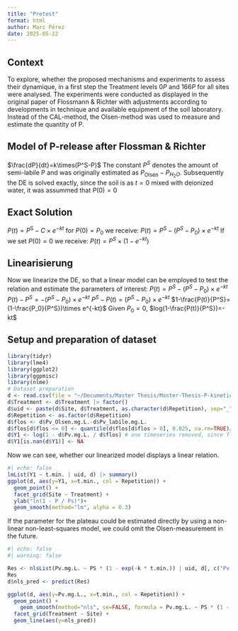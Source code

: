 ```yaml
---
title: "Pretest"
format: html
author: Marc Pérez
date: 2025-05-22
---
```


## Context

To explore, whether the proposed mechanisms and experiments to assess their dynamique, in a first step the Treatment levels $0P$ and $166P$ for all sites were analysed. The experiments were conducted as displayed in the original paper of Flossmann & Richter with adjustments according to developments in technique and available equipment of the soil laboratory. Instead of the CAL-method, the Olsen-method was used to measure and estimate the quantity of P.

## Model of P-release after Flossman & Richter
$\frac{dP}{dt}=k\times(P^S-P)$
The constant $P^S$ denotes the amount of semi-labile P and was originally estimated as $P_\text{Olsen}-P_{H_2O}$. Subsequently the DE is solved exactly, since the soil is as $t=0$ mixed with deionized water, it was assummed that $P(0)=0$

## Exact Solution
$P(t)=P^{\text{S}}-C\times e^{-kt}$
for $P(0)=P_0$ we receive:
$P(t)=P^S-(P^S-P_0)\times e^{-kt}$
If we set $P(0)=0$ we receive:
$P(t)=P^S\times(1-e^{-kt})$

## Linearisierung
Now we linearize the DE, so that a linear model can be employed to test the relation and estimate the parameters of interest:
$P(t)=P^S-(P^S-P_0)\times e^{-kt}$
$P(t)-P^S=-(P^S-P_0)\times e^{-kt}$
$P^S-P(t)=(P^S-P_0)\times e^{-kt}$
$1-\frac{P(t)}{P^S}=(1-\frac{P_0}{P^S})\times e^{-kt}$
Given $P_0=0$,
$log(1-\frac{P(t)}{P^S})=-kt$

## Setup and preparation of dataset


```r
library(tidyr)
library(lme4)
library(ggplot2)
library(ggpmisc)
library(nlme)
# Dataset preparation
d <- read.csv(file = "~/Documents/Master Thesis/Master-Thesis-P-kinetics/data/P-release.csv", na.strings = c("", "n.a."))
d$Treatment <- d$Treatment |> factor()
d$uid <- paste(d$Site, d$Treatment, as.character(d$Repetition), sep="_")
d$Repetition <- as.factor(d$Repetition)
d$flos <- d$Pv_Olsen.mg.L.-d$Pv_labile.mg.L.
d$flos[d$flos <= 0] <- quantile(d$flos[d$flos > 0], 0.025, na.rm=TRUE)/2
d$Y1 <- log(1 - d$Pv.mg.L. / d$flos) # one timeseries removed, since flos too low
d$Y1[is.nan(d$Y1)] <- NA
```

Now we can see, whether our linearized model displays a linear relation.

```r
#| echo: false
lmList(Y1 ~ t.min. | uid, d) |> summary()
ggplot(d, aes(y=Y1, x=t.min., col = Repetition)) +
  geom_point() +
  facet_grid(Site ~ Treatment) + 
  ylab("ln(1 - P / Ps)")+
  geom_smooth(method="lm", alpha = 0.3)

```

If the parameter for the plateau could be estimated directly by using a non-linear non-least-squares model, we could omit the Olsen-measurement in the future.

```r
#| echo: false
#| warning: false

Res <- nlsList(Pv.mg.L. ~ PS * (1 - exp(-k * t.min.)) | uid, d[, c("Pv.mg.L.", "uid", "t.min.")],  start=list(PS=0.1,k=0.2))
Res
d$nls_pred <- predict(Res)

ggplot(d, aes(y=Pv.mg.L., x=t.min., col = Repetition)) +
  geom_point() +
    geom_smooth(method="nls", se=FALSE, formula = Pv.mg.L. ~ PS * (1 - exp(-k * t.min.))) +
  facet_grid(Treatment ~ Site) +
  geom_line(aes(y=nls_pred))

```


